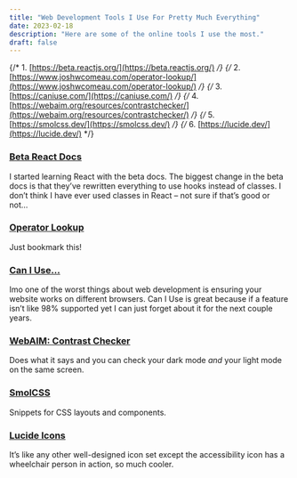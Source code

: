 ```yaml
---
title: "Web Development Tools I Use For Pretty Much Everything"
date: 2023-02-18
description: "Here are some of the online tools I use the most."
draft: false
---
```


{/* 1. [https://beta.reactjs.org/](https://beta.reactjs.org/) */}
{/* 2. [https://www.joshwcomeau.com/operator-lookup/](https://www.joshwcomeau.com/operator-lookup/) */}
{/* 3. [https://caniuse.com/](https://caniuse.com/) */}
{/* 4. [https://webaim.org/resources/contrastchecker/](https://webaim.org/resources/contrastchecker/) */}
{/* 5. [https://smolcss.dev/](https://smolcss.dev/) */}
{/* 6. [https://lucide.dev/](https://lucide.dev/) */}

### [Beta React Docs](https://beta.reactjs.org/)

I started learning React with the beta docs. The biggest change in the
beta docs is that they’ve rewritten everything to use hooks instead of
classes. I don’t think I have ever used classes in React – not sure if
that’s good or not…

### [Operator Lookup](https://www.joshwcomeau.com/operator-lookup/)

Just bookmark this!

### [Can I Use…](https://caniuse.com/)

Imo one of the worst things about web development is ensuring your
website works on different browsers. Can I Use is great because if a
feature isn’t like 98% supported yet I can just forget about it for
the next couple years.

### [WebAIM: Contrast Checker](https://webaim.org/resources/contrastchecker/)

Does what it says and you can check your dark mode _and_ your light
mode on the same screen.

### [SmolCSS](https://smolcss.dev/)

Snippets for CSS layouts and components.

### [Lucide Icons](https://lucide.dev/)

It’s like any other well-designed icon set except the accessibility
icon has a wheelchair person in action, so much cooler.
